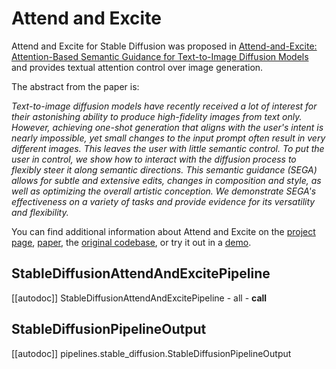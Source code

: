 <!--Copyright 2023 The HuggingFace Team. All rights reserved.

Licensed under the Apache License, Version 2.0 (the "License"); you may not use this file except in compliance with
the License. You may obtain a copy of the License at

http://www.apache.org/licenses/LICENSE-2.0

Unless required by applicable law or agreed to in writing, software distributed under the License is distributed on
an "AS IS" BASIS, WITHOUT WARRANTIES OR CONDITIONS OF ANY KIND, either express or implied. See the License for the
specific language governing permissions and limitations under the License.
-->

# Attend and Excite

Attend and Excite for Stable Diffusion was proposed in [Attend-and-Excite: Attention-Based Semantic Guidance for Text-to-Image Diffusion Models](https://attendandexcite.github.io/Attend-and-Excite/) and provides textual attention control over image generation.

The abstract from the paper is:

*Text-to-image diffusion models have recently received a lot of interest for their astonishing ability to produce high-fidelity images from text only. However, achieving one-shot generation that aligns with the user's intent is nearly impossible, yet small changes to the input prompt often result in very different images. This leaves the user with little semantic control. To put the user in control, we show how to interact with the diffusion process to flexibly steer it along semantic directions. This semantic guidance (SEGA) allows for subtle and extensive edits, changes in composition and style, as well as optimizing the overall artistic conception. We demonstrate SEGA's effectiveness on a variety of tasks and provide evidence for its versatility and flexibility.*

You can find additional information about Attend and Excite on the [project page](https://attendandexcite.github.io/Attend-and-Excite/), [paper](https://arxiv.org/abs/2301.13826), the [original codebase](https://github.com/AttendAndExcite/Attend-and-Excite), or try it out in a [demo](https://huggingface.co/spaces/AttendAndExcite/Attend-and-Excite).

## StableDiffusionAttendAndExcitePipeline

[[autodoc]] StableDiffusionAttendAndExcitePipeline
	- all
	- __call__

## StableDiffusionPipelineOutput

[[autodoc]] pipelines.stable_diffusion.StableDiffusionPipelineOutput